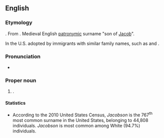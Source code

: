 ==English==

===Etymology===
{{suffix|en|Jacob|son}}. From {{inh|en|enm|Jacobson}}. Medieval English [[patronymic]] surname "son of [[Jacob]]".

In the U.S. adopted by immigrants with similar family names, such as {{der|en|da|-}} and {{der|en|no|Jacobsen}}.

===Pronunciation===
* {{IPA|en|/ˈd͡ʒeɪkəbsən/}}

===Proper noun===
{{en-proper noun}}

# {{surname|en|English|from=given names}}.

====Statistics====
* According to the 2010 United States Census, ''Jacobson'' is the 767<sup>th</sup> most common surname in the United States, belonging to 44,808 individuals. ''Jacobson'' is most common among White (94.7%) individuals.